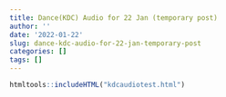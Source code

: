 ```yaml
---
title: Dance(KDC) Audio for 22 Jan (temporary post)
author: ''
date: '2022-01-22'
slug: dance-kdc-audio-for-22-jan-temporary-post
categories: []
tags: []
---
```


```r
htmltools::includeHTML("kdcaudiotest.html")
```